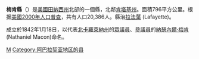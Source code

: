 {{noteTA
|T=zh-hans:梅肯县 (田纳西州);zh-hk:梅肯縣 (田納西州);zh-tw:梅肯郡 (田納西州);
}}

{{Otheruses|梅肯縣|subject=美國田納西州的一個縣|other=同名的縣}}
<!--[[File:Map_of_Tennessee_highlighting_Macon_County.svg|250px]]-->
{{Infobox U.S. County|
 county  = 梅肯縣|
 state = 田納西州 |
 en county  = Macon County|
 en state = Tennessee |
 seal = Macon County tn seal.jpg |
 map size = 250|
 founded = [[1842|1842]]|
 seat = [[Lafayette,_Tennessee|Lafayette]] | 
 area = 796 [[square_kilometre|km²]] (307 [[square_mile|mi²]]) |
 area land  = 795 km² (307 mi²) |
 area water = 0 km² (0 mi²) |
 area percentage = 0.02% |
 census yr = 2000|
 pop = 20,386 |
 density = 26|
 web = www.maconcountytn.com|
|}}
'''梅肯縣'''（{{lang-en|Macon County}}）是[[美國|美國]][[田納西州|田納西州]]北部的一個縣，北鄰[[肯塔基州|肯塔基州]]。面積796平方公里。根据[[美國2000年人口普查|美國2000年人口普查]]，共有人口20,386人。縣治[[拉法葉_(田納西州)|拉法葉]] (Lafayette)。

成立於1842年1月18日，以代表[[北卡羅萊納州|北卡羅萊納州]]的[[美國眾議院|眾議員]]、[[美國參議院|參議員]]的[[納瑟內爾·梅肯|納瑟內爾·梅肯]] (Nathaniel Macon)命名。

[[Category:田納西州行政區劃|M]]
[[Category:阿巴拉契亚地区的县|Category:阿巴拉契亚地区的县]]